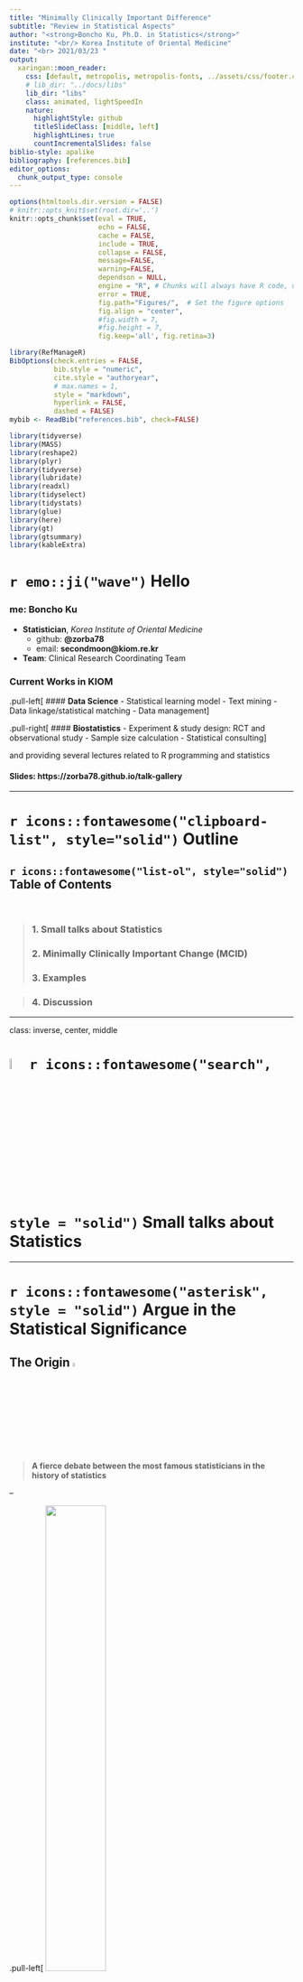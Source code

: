 ```yaml
---
title: "Minimally Clinically Important Difference"
subtitle: "Review in Statistical Aspects"
author: "<strong>Boncho Ku, Ph.D. in Statistics</strong>"
institute: "<br/> Korea Institute of Oriental Medicine"
date: "<br> 2021/03/23 "
output:
  xaringan::moon_reader:
    css: [default, metropolis, metropolis-fonts, ../assets/css/footer.css, ../assets/css/metropolis-ak.css]
    # lib_dir: "../docs/libs"
    lib_dir: "libs"
    class: animated, lightSpeedIn
    nature:
      highlightStyle: github
      titleSlideClass: [middle, left]
      highlightLines: true
      countIncrementalSlides: false
biblio-style: apalike
bibliography: [references.bib]      
editor_options: 
  chunk_output_type: console
---
```


```r
options(htmltools.dir.version = FALSE)
# knitr::opts_knit$set(root.dir='..')
knitr::opts_chunk$set(eval = TRUE, 
                      echo = FALSE, 
                      cache = FALSE,
                      include = TRUE,
                      collapse = FALSE,
                      message=FALSE,
                      warning=FALSE, 
                      dependson = NULL,
                      engine = "R", # Chunks will always have R code, unless noted
                      error = TRUE,
                      fig.path="Figures/",  # Set the figure options
                      fig.align = "center", 
                      #fig.width = 7,
                      #fig.height = 7, 
                      fig.keep='all', fig.retina=3)

library(RefManageR)
BibOptions(check.entries = FALSE,
           bib.style = "numeric",
           cite.style = "authoryear",
           # max.names = 1, 
           style = "markdown",
           hyperlink = FALSE,
           dashed = FALSE)
mybib <- ReadBib("references.bib", check=FALSE)

```


```r
library(tidyverse)
library(MASS)
library(reshape2)
library(plyr)
library(tidyverse)
library(lubridate)
library(readxl)
library(tidyselect)
library(tidystats)
library(glue)
library(here)
library(gt)
library(gtsummary)
library(kableExtra)

```




# `r emo::ji("wave")` Hello

### me: **Boncho Ku**

- **Statistician**, _Korea Institute of Oriental Medicine_
    + github: **@zorba78**
    + email: **secondmoon@kiom.re.kr**

- **Team**: Clinical Research Coordinating Team    


### Current Works in KIOM

.pull-left[
#### **Data Science**
- Statistical learning model
- Text mining
- Data linkage/statistical matching
- Data management
]


.pull-right[
#### **Biostatistics**
- Experiment & study design: RCT and observational study 
- Sample size calculation
- Statistical consulting
]


and providing several lectures related to R programming and statistics


#### Slides: **https://zorba78.github.io/talk-gallery**

---

# `r icons::fontawesome("clipboard-list", style="solid")` Outline


## `r icons::fontawesome("list-ol", style="solid")`  **Table of Contents**

<br>

> ### 1. Small talks about Statistics
>
> ### 2. Minimally Clinically Important Change (MCID)
>
> ### 3. Examples

> ### 4. Discussion










---

class: inverse, center, middle

# <img src="assets/icons/gaussian-function.svg" width="7%"/>`r icons::fontawesome("search", style = "solid")` Small talks about Statistics 



---

# `r icons::fontawesome("asterisk", style = "solid")` Argue in the Statistical Significance 

## The Origin <img src="assets/icons/original.svg" width="4%"/>

> **A fierce debate between the most famous statisticians in the history of statistics**

--

.pull-left[
<img src="assets/imgs/RA-Fisher.jpg" width="46%"/> &nbsp;&nbsp;&nbsp;&nbsp;&nbsp;&nbsp; <img src="assets/icons/fists.svg" width="40%"/>
] 
.pull-right[
<img src="assets/imgs/E-Pearson-02.jpeg" width="43%"/> <img src="assets/imgs/J-Neyman.jpg" width="43%"/>
]
.pull-left[
Sir. Ronald A. Fisher<br>&nbsp;&nbsp;&nbsp;&nbsp;(1890 ~ 1962)
]
.pull-right[
&nbsp;&nbsp;&nbsp;&nbsp;Egon Pearson&nbsp;&nbsp;&nbsp;&nbsp;&nbsp;&nbsp;&nbsp;&nbsp;&nbsp;Jerzy Neyman<br>&nbsp;&nbsp;&nbsp;&nbsp;(1895 ~ 1980)&nbsp;&nbsp;&nbsp;&nbsp;&nbsp;&nbsp;&nbsp;&nbsp;&nbsp;&nbsp;&nbsp;(1894 ~ 1981)
]



???
Sir Ronald Aylmer Fisher

통계적 검정법은 K. Pearson과 W. Gosset의 경우를 제
외하고 나면 흔히‘유의성검정 (significance test)’이라고 불리는 Fisher의 검정법과‘가
설검정 (hypotheses test)’이라고 불리는 Neyman-Pearson의 검정법이 등장한 1920–
1930년대부터 시작된다.

1925년에는 Fisher의 책 Statistical Methods for Research Workers를 통해 유의성검정
(test of significance)이 처음 소개되었고 이어서 1928년과 1933년에 Neyman-Pearson
의 가설검정 (test of hypotheses) 연구가 나왔다


---

# <img src="assets/icons/creativity.svg" width="6%"/> Motivation of Fisher

## `r icons::fontawesome("mug-hot", style="solid")` The Lady Tasting Tea

.pull-left[<img src="assets/imgs/tasting-tea.jpg" width="95%"/>]
.pull-right[

### Is the lady possible to distinguish all sequences for making tea? 

### **The birth of Test of Significance**

]


<br>
<br>

--

## That is, a famous **Fisher's Exact Test**




???

통계학의 기틀이 다져지던 무렵 영국의 한 귀부인은 밀크홍차의 맛만 보고 우유와 차를 따른 순서를 구분할 수 있다고 주장하였다. 
이를 믿지 않았던 피셔는 귀무가설을 설정하고 이를 증명하는 실험을 준비한다. 
우유와 차를 다른 순서로 따른 홍차를 4개씩 준비하여 총 8개를 무작위의 순서로 귀부인에게 맛보게 한 뒤 답을 말하게 하였다. 
설계가 허망하게 귀부인은 차를 만든 순서를 모두 맞추었다. 
하지만 피셔는 ‘차 마시는 여인’의 문제를 통해 귀무가설과 무작위를 이용한 가설 검정기법을 제시한다

---

# <img src="assets/icons/history.svg" width="6%"/> History of "_statistical significance_"

### `r icons::fontawesome("long-arrow-alt-down", style="solid")` Flows

> - Edgeworth firstly mentioned `r AutoCite(mybib, "Edgeworth-1885")`
>
> - Sir Ronard A. Fisher described "_the test of significance_" in his book <**_Statistical Methods for Research Workers_**>
>
> - Original intention
>     - **FY. Edgeworth**: mentioned as a tool to indicate when a result needs further scrutiny
>     - **RA. Fisher**: intended to blend data and background knowledge to lead to scientific conclusions


In the 19<sup>th</sup> century $\rightarrow$ **the obtained value shows something meaningful**


In the 20<sup>th</sup> century $\rightarrow$ "**_very important_**"


---

# <img src="assets/icons/history.svg" width="6%"/> History of "_statistical significance_"


### `r icons::fontawesome("long-arrow-alt-down", style="solid")` Flows (_continued_)

> - Evidence-based decision making movement
>
> - Lead by the most influential statisticians (**Jerzy Neyman** and **Egon Pearson**)
>
> - Neyman & Pearson introduced: 
>   - Statistical power, false positive, false negative and so many important concepts related to statistics
>   - Intendedly left out the **_P-value_**

---

# <img src="assets/icons/history.svg" width="6%"/> History of "_statistical significance_"

### <img src="assets/icons/compare.svg" width="4%"/> **The comparison between Two Appraches**

#### **RA. Fisher** $\rightarrow$ (_Inductive Inference_)

> - Set **only** the null hypothesis $H_{0}$
> - Derive a **p-value** from the data
> - If the obtained p-value is **sufficiently small**, then
data can be redarded as the statistically significant result


#### **Neyman and E. Pearson** $\rightarrow$ (_Inductive Behaviour_)

> - Set **both** null $(H_{0})$ and alternative $(H_{1})$
> - Select the **test statistics** and the **region of rejection** 
satisfying the maximum power under the given significance level $\alpha$
> - Obtain the **test statistics** from the given data
> - If an obtained test statistics fell into the region of rejection, 
then accept $H_{1}$; Otherwise accept $H_{0}$


###`r icons::fontawesome("long-arrow-alt-right", style="solid")` Today, **HYBRID** both paradigms


???

Fisher

H0 를 반증(disprove)할 수는 있으나 증명하거나 채택할 수는 없다.
검정의 결과는 임시적인 것으로서 다시 고칠 수 있어야한다.
검정통계량을 임의로 선택한다. 최
적검정법 (optimal test) 라는 보장이 없다.
유의한 결과가 나와도 H1 이 없으므로 구체적인 결론을 내릴 수 없
다. 유의한 결과가 나오지 않으면 결론은 더욱 모호하다.

P-Neyman
제품의 합격-불합격 판정을 할 때에나 쓸 수 있는 것으로서 일반적인 
과학 연구에서의 추론 방법으로적절하지 않다.
현실적인 과학실험에서는 동일한 검정을 반복해서 얻는 확률의 개념
이 타당하지 않다.

---


# The Statistical Inference Today

<br>

.center[<img src="assets/imgs/stat-infer-scheme.png" width="90%">]


.center[##### Schematic relationship between population, sample, statistic, and sampling distribution]



---

# Exact Meaning of the P-value

##  `r icons::fontawesome("info-circle", style = "solid")` Definition


> The probability, **under the assumption of the null hypothesis**, of 
obtaining a result equal to or more extreme than what was **actually observed**. 


### Interpretation

> $P = 0.5$ : Under the $H_{0}$, values greater or less than a statistic obtained from the given data is observed
about once in the two times $\rightarrow$ insufficient to reject $H_{0}$
>
> $P = 0.000001$ : Under the $H_{0}$, it is almost impossible to observe such values as extreme as the data given 
$\rightarrow$ sufficient to reject $H_{1}$


### How about 

> Assume an RCT to investigate the efficacy of the treatment drug and obtain the result of $P=0.108$. 
>
> What is your interpretation of the result?


???

우리가 얻은 데이터로부터 도출한 통계량만큼의 값을 귀무가설 하에서 관찰할 확률 

p=0.5 이면 두 번에 한번 꼴로 우리가 표본으로부터 획득한 통계량을 귀무가설 하의 분포에서 관찰할 수 있음
p=0.0000001 이면 매우 낮은 확률로 우리가 얻은 통계량이 귀무가설 하의 분포에서 관찰됨. 즉 거의 관찰되지 않음. 
귀무가설을 기각함. 



---

# `r icons::fontawesome("play-circle", style = "solid")` Playing with P-values

## <img src="assets/icons/simulation.svg" width="5%"/> Simulation

### Scenario 1: $H_{0}$ is true


>- Suppose $X \sim \mathcal{N}(\mu_{X}, \sigma^{2}_{X})$ and $Y \sim \mathcal{N}(\mu_{Y}, \sigma^{2}_{Y})$
>
>- Assume that $\mu_{X}=\mu_{Y}=100$ and $\sigma_{X}=\sigma_{Y}=20$
>
>- Obtain the p-value from the independent two-sample t-test based on 100 samples independently extracted from the distribution of $X$ and $Y$. 
>
>- Experiment 100,000 times

---

# `r icons::fontawesome("play-circle", style = "solid")` Playing with P-values

### Scenario 1: Result


```r

nsim <- 100000
p <- numeric(nsim)
set.seed(19780904)
for (i in 1:nsim) {
  x <- rnorm(n = 100, mean = 100, sd = 20)
  y <- rnorm(n = 100, mean = 100, sd = 20)
  p[i] <- t.test(x, y)$p.value
}

hist(p, main = "Histogram of p-values under the null hypothesis", 
     xlab = "Observed p-value", col = "#A66C00")
```


> - Even if no true difference b/w $X$ and $Y$ $\rightarrow$ `r round(sum(p<0.05)/length(p)*100, 1)` % of p-values $< 0.05$
> - Even if $X$ and $Y$ are identically distributed $\rightarrow$ `r round(sum(p>0.95)/length(p)*100, 1)` % $> 0.95$

---

# `r icons::fontawesome("play-circle", style = "solid")` Playing with P-values

## <img src="assets/icons/simulation.svg" width="5%"/> Simulation

### Scenario 2: small difference between $X$ and $Y$


> - Suppose $X \sim \mathcal{N}(\mu_{X}, \sigma^{2}_{X})$ and $Y \sim \mathcal{N}(\mu_{Y}, \sigma^{2}_{Y})$
> 
> - $\mu_{X} = 100$, $\mu_{Y} = 102$ 
> 
> - $\sigma_{X}=\sigma_{Y}=20$
> 
> - Increasing sample size 30, 100, 200, 400, 1000 and obtaining P-values resulted from independent two sample t-tests
> 
> - Experiment 10,000 times


---



# `r icons::fontawesome("play-circle", style = "solid")` Playing with P-values

### Scenario 2: Result


```r

sample_n <- c(30, 100, 200, 400, 1000)
mu_x <- 100; mu_y <- 102
sigma_x <- sigma_y <- 20

dat <- expand.grid(n = sample_n, 
                   mu_x = mu_x, 
                   sigma_x = sigma_x, 
                   mu_y = mu_y, 
                   sigma_y = sigma_y)

sim_ttest <- function(mu_x, mu_y, sigma_x, sigma_y, rep, n) {
  p <- numeric(rep)
  for (i in 1:rep) {
    x <- rnorm(n = n, mean = mu_x, sd = sigma_x)
    y <- rnorm(n = n, mean = mu_y, sd = sigma_y)
    p[i] <- t.test(x, y)$p.value
  }
  return(p)
}

set.seed(19780904)
dat %>% 
  mutate(res = pmap(
    .l = list(mu_x = mu_x, 
              mu_y = mu_y, 
              sigma_x = sigma_x, 
              sigma_y = sigma_y, 
              rep = 100000, n = n), 
    .f = sim_ttest
    )) -> dat

dat %>% 
  mutate(p_less_sig = map_dbl(res, ~ sum(.x < 0.05)/100000)) -> dat
write_rds(dat, "data/simdat-02.rds")
```


```r
dat <- read_rds("../data/simdat-02.rds")
sample_n <- c(30, 100, 200, 400, 1000)
barplot(dat$p_less_sig, names.arg = sample_n, 
        xlab = "Sample size", ylab = "Proportion", 
        cex.names = 1.3, cex.axis = 1.3, cex.lab = 1.5, 
        main = expression(paste("Proportion of p-values less than 0.05 for each sample size")), 
        cex.main = 2, 
        col = "#A66C00")

```

> Increasing sample size $\rightarrow$ % of $P < 0.05$ increase

---
# `r icons::fontawesome("play-circle", style = "solid")` Playing with P-values

## <img src="assets/icons/simulation.svg" width="5%"/> Simulation

### Scenario 3: Large Effect Size 


> - Suppose $X \sim \mathcal{N}(\mu_{X}, \sigma^{2}_{X})$ and $Y \sim \mathcal{N}(\mu_{Y}, \sigma^{2}_{Y})$
> 
> - $\mu_{X} = 100$, $\mu_{Y} = 116$ 
> 
> - $\sigma_{X}=\sigma_{Y}=20$
>
> - True effect size $\delta=0.8$
>
> - Identical number of samples and experiments to the scenario 1 except for the sample size $n = 33$


---

# `r icons::fontawesome("play-circle", style = "solid")` Playing with P-values

### Scenario 3: Result


```r
nsim <- 100000
p <- d <- numeric(nsim)
set.seed(19780904)
for (i in 1:nsim) {
  x <- rnorm(n = 33, mean = 100, sd = 20)
  y <- rnorm(n = 33, mean = 116, sd = 20)
  p[i] <- t.test(x, y)$p.value
  d[i] <- diff(t.test(x, y)$estimate)
}

par(mfrow = c(1, 2))
hist(d, main = "Histogram of Effect Size", 
     xlab = expression(delta), col = "#A66C00")
abline(v = mean(d), col = "red")

hist(p, breaks = 100, main = "Histogram of p-values under the null hypothesis", 
     xlab = "Observed p-value", col = "#A66C00")


```


> - Effect size $\delta$ converged to the true difference 16
> - % of $P < 0.05$ = `r round(sum(p<0.05)/nsim*100, 1)` $\approx$ 90 % $\rightarrow$ **statistical POWER**




---
# `r icons::fontawesome("clipboard-check", style = "solid")`  Guidlines 

### <img src="assets/icons/statement.svg" width="4%"/> ASA's statement on p-values `r AutoCite(mybib, "Wasserstein-2016")`

> 1. indicating **incompatible the data are with a specified statistical model**. 
>
> 2. **NOT MEASURE THE PROBABILITY**: the studied hypothesis is **true**, the data were produced by
random chance alone.
>
> 3. **DO NOT MAKE CONCLUSIONS**: based only on whether a p-value passes a specific threshold 
$\rightarrow$ don't use $p < 0.05$ and **\*\***, something like that
>
> 4. **Do full reporting and transparency**
>
> 5. **NOT MEASURE** the size of an effect or the importance of a result
>
> 6. **NOT ** a good measure of **EVIDENCE**


???

1. P-values can indicate how incompatible the data are with a
specified statistical model.
2. P-values do not measure the probability that the studied
hypothesis is true, or the probability that the data were produced by
random chance alone.
3. Scientific conclusions and business or policy decisions should not be
based only on whether a p-value passes a specific threshold.
4. Proper inference requires full reporting and transparency.
5. A p-value, or statistical significance, does not measure the size of
an effect or the importance of a result.
6. By itself, a p-value does not provide a good measure of
evidence regarding a model or hypothesis.



---

class: inverse, center, middle

# `r icons::fontawesome("smile", style = "solid")``r icons::fontawesome("arrows-alt-h", style = "solid")``r icons::fontawesome("frown", style = "solid")` Minimally Clinically Important Difference 


---

# `r icons::fontawesome("info-circle", style = "solid")` Definition 

### In Origin (MCID)

> **"_The smallest difference in score in the domain of interest which patients perceive as 
beneficial and which would mandate, in the absence of troublesome side effects and 
excessive cost, a change in the patient's management_"**
>  _`r AutoCite(mybib, "jaeschke-1989")`_


### Focusing on Patients: Minimal Imporant Change (MID)

> **"__the smallest difference in score in the outcome of interest that informed patients or
informed proxies perceive as important, either beneficial or harmful, and that would
lead the patient or clinician to consider a change in the management__"**
> _`r AutoCite(mybib, "schunemann-2005b")`_


### In Simple

> **"_the smallest (minimal amount of) change that is important to patients_"**
> _`r AutoCite(mybib, "copay-2007", .opt = list(max.names = 2))`_



???

환자 중심의 진료(patient-centered care)가 강조되면서 환자의 주관적 삶의 질 또는 경험
이 점차 중요해졌고, 이에 따라 다양한 연구에서 각종 HRQoL 또는 PRO 도구가 중요한 측정
도구로 활용되고 있다(Wyrwich, 2004; Wyrwich et al., 2013). 그러나 PRO는 훈련받은 임상
전문가가 아닌 환자의 평가를 통해 산출되기 때문에, 이에 대한 해석의 어려움이 따른다. 
즉, PRO 도구로 측정된 점수 변화가 과연 의미 있는 변화인지 또는 환자 관리를 다른 방식으로
변경해야 할 정도의 변화인지 등을 판단하기가 쉽지 않다. 통계적 유의성을 근거로 판단하는
방법도 있으나, 통계적 유의성은 표본 크기에 따라 작은 차이에도 유의하게 나오거나 큰 차
이에도 유의하지 않게 나올 수 있다. 따라서 통계적 유의성만으로 임상적 유의성을 판단하는
데에는 한계가 있다. 이에 대한 대안으로 환자에게 중요한 PRO 변화가 어느 수준인지 파악
하기 위한 체계적 시도가 이뤄졌는데, 특히 캐나다 McMaster 대학교 연구진들을 중심으로
관련 연구가 활발하게 수행되었다. 이 연구진들은‘최소한의 임상적으로 의미 있는 차
이’(minimal clinically important difference, MCID)에 대한 기준을 제공하고자 노력하였는데,
Jaeschke et al. (1989)은 MCID를 다음과 같이 공식적으로 정의하였다.

 이 정의에 따르면 MCID는 환자가 이익(beneficial)으로 인식하고, (번거로운 부작용이나 과
도한 비용이 발생하지 않아도) 환자 관리에 변화가 필요할 수 있는 관심 영역에서의 가장 작
은 점수 차이를 의미한다. 그러나 ‘임상적(clinical)’이란 용어가 환자 일상 경험보다는 임
상 영역(clinical arena)에 더 초점을 맞추는 경향이 있다는 주장이 제기되어(Schünemann et
al., 2005a), 이후 같은 연구팀에서는 ‘임상적’이라는 용어를 제외한 ‘최소한의 의미 있는
차이’(minimal important difference, MID)를 사용하기 시작했다(Juniper et al., 1994;
Schünemann et al., 2005b). Schünemann et al.(2005b)은 MID를 다음과 같이 공식적으로 재정
의하였다. 

즉, MID는 환자(informed patients) 또는 대리자(informed proxies)가 중요하다고, 즉 이익
이(beneficial) 되거나 해롭다고(harmful) 인식하고, 환자나 임상의가 관리에 변화를 고려하도
록 만들 수 있는 관심 결과(outcome of interest)에서의 가장 작은 점수 차이를 의미한다. 이
외에도 감지할 수 있는 최소 변화(minimum detectable change, MDC), 감지할 수 있는 가장
작은 차이(smallest detectable difference) 등 다양한 용어가 혼합되어 사용되고 있다. 여기서
는 호주 PBAC 지침에서와 마찬가지로 MCID라는 용어로 통칭하여 사용하였으며, 용어에 대
한 정의 및 변천사는 King et al.(2011) 등의 다른 연구를 참조할 수 있다. 


---

# How to Obtain M(C)ID? 

<br>

## 1. **Anchor-based methods**

<br><br>

## 2. **Distribution-based methods**


<br><br>

## 3. Delphi method (_skip_)


<br><br>




---

# `r icons::fontawesome("anchor", style = "solid")` Anchor-based Methods 

### **Compare new PROs to the Well-Known PRO**

> - Use an external criterion to define an important change 
> - Compare PRO scores to the patient's answers to another subjective instrument
> - typical Anchors: 
>    - Global Rating of Change
>    - Global Perceived Effect
>    - Patients' Global Impression of Change
>    - SF-36, ...
> - Concerning PRO scores must show the correlation to the anchor. 


### **Disadvantages**

> - **Lack of validity and reliability**
> - **Too subjective**
> - **Recall bias**


`r icons::fontawesome("long-arrow-alt-right", style = "solid")` **_VERY SENSITIVE TO CHANGE IN BOTH NEG. AND POS._**


???

준거기반법. 준거(anchor)가 될 수 있는 다른 측정도구를 이용해 MID 추정 방법
Anchor는 MID를 추정하고자 하는 측정도구와 상관관계를 보여야만 Anchor로 사용 가능 


준거기반법의 주요 한계점으로는 (1) 회상에 기반한 준거 이용 시 회상 비뚤림(recall bias)
이 발생할 수 있고, (2) 어떤 준거 도구를 사용했느냐에 따라 결과가 달라질 수 있으며, (3)
표준화가 상대적으로 어렵고, (4) 준거 도구를 함께 적용 시 응답 과정에서 일치화
(concordance)가 발생할 수 있는 점 등이 있다


---

# `r icons::fontawesome("anchor", style = "solid")` Anchor-based Methods 


### **Regression Approach**

> - $\mathrm{y}$: $n \times 1$ response vector representing the change in PRO score 
> - $\mathrm{X}$: $n\times k$ matrix representing the **anchor** as continuous or dummy variable (dichotomized, or categorized)
> - $\mathrm{Z}$: $n\times l$ matrix representing covariates (e.g. age, sex, education level, ...) 
> - linear regression model $\rightarrow$ OLS or GLM to estimate the regression coefficients

$$\mathrm{y} = \mathrm{X}_{n\times k}\beta_{k\times 1} + \mathrm{Z}_{n\times l}\gamma_{l \times 1} + \epsilon$$
> - $\beta_{k\times 1}$: the regression coefficients for anchor score
> - $\gamma_{l\times 1}$: the regression coefficients for covariates

#### **MCID**: the estimated regression coefficient $\hat{\beta}$


> - Transform $\mathrm{X}$ to the dummy variable with two categories $\rightarrow$ identical to the **between patients score change**
> - Can be adjustable for covariates 


???

X와 Y를 반대로 놓고 로지스틱 회귀모형 사용 가능 이경우 ROC 방법과 유사

---


# `r icons::fontawesome("anchor", style = "solid")` Anchor-based Methods 


### **Mean Change Appraoch**

> - A subgroup of patients who reported themselves to an anchor's specific score (e.g. better, or improved)
> - calculate the mean change and its $(100-\alpha)\%$ confidence interval
> - Let $\bar{\delta}$ and $s_{\delta}$ be the mean change and its standard deviation of the subgroup, 

$$\bar{\delta} \pm z_{1-\alpha}\frac{s_{\delta}}{\sqrt{n}}$$ 
#### **MCID**: $\bar{\delta}$ $\rightarrow$ mean change in the subgroup


.center[<img src="assets/imgs/mcid-anchor-mean-change.png" width="60%">]


---

# `r icons::fontawesome("anchor", style = "solid")` Anchor-based Methods 


### **Minimum Detectable Change (MDC) Approach**

> - Smallest change considered to be above the measurement error with a given confidence level
> - Use of the mean change in score in non-responders categorized by the anchor
> - Let $\bar{\delta}_{nr}$ and $s_{\delta_{nr}}$ be the mean change and standard deviation in the non-responder group, $\alpha$ : type I error

$$\bar{\delta}_{nr} \pm z_{1-\alpha}\frac{s_{\delta_{nr}}}{\sqrt{n}}$$

#### **MCID**: $\bar{\delta}_{nr} + z_{1-\alpha}s_{\delta_{nr}}(\sqrt{n})^{-1}$ $\rightarrow$ upper limit of $(1-\alpha)\%$ CI


.center[<img src="assets/imgs/mcid-anchor-mdc.png" width="60%">]


---

# `r icons::fontawesome("anchor", style = "solid")` Anchor-based Methods 


### **Between Patients Score Change Approach**

> - The mean difference or mean change difference between groups with responder and non-responder of the anchor
> - Let $\bar{\Delta}_{r}$ and $\bar{\Delta}_{nr}$ be the mean change in the responder and non-responder group


**MCID**: $\bar{\Delta}_{r} - \bar{\Delta}_{nr}$ $\rightarrow$ the group difference


.pull-left[<img src="assets/imgs/mcid-anchor-grp-diff.png" width="95%">]
.pull-right[
Note that when obtaining the pooled variance of $\Delta_{r}$ and $\Delta_{nr}$ , $s_{pooled}$

$$Effect~Size = \frac{\bar{\Delta}_{r} - \bar{\Delta}_{nr}}{s_{pooled}}$$

$s_{pooled} = \sqrt{\frac{(n_{1} -1)s^{2}_{\Delta_{r}} + (n_{2}-1)s^{2}_{\Delta_{nr}}}{n_{1} + n_{2} - 2}}$


$\rightarrow$ can be used to **sample size calculation**

]

---

# `r icons::fontawesome("anchor", style = "solid")` Anchor-based Methods 


### **ROC curves Approach**

> - $Y\in\{0, 1\}$ : anchor scores splitted into two categories
>    - $Y = 1$ : clinically meaningful; $Y = 0$ : otherwise
> - $X = [X_{1}, X_{0}]^T$ : diagnostic measurement that fall into $Y_{1}$ and $Y_{0}$, respectively $(X \in \mathcal{R}^1)$ 
> - The $2\times 2$ table of a dichotomous test

```r
require(kableExtra)
tab <- tibble(`Diagnositc measurement` = c("\\(X_{1}\\)", "\\(X_{0}\\)", "Total"), 
              `\\(Y_{1}\\)` = c("TP", "FN", "\\(n_{1}\\)"), 
              `\\(Y_{0}\\)` = c("FP", "TN", "\\(n_{0}\\)"), 
              Total = c("\\(m_{1}\\)", "\\(m_{0}\\)", "N"))
tab %>% 
  kbl(booktabs = TRUE, 
      escape = TRUE, align = "lccc") %>% 
  kable_classic(full_width = FALSE) %>% 
  add_header_above(c(" ", "Anchor" = 2, " ")) %>% 
  footnote(general = "TP: true positive; TN: true negative; FP: false positive; FN: false negative")
  # kable_styling(full_width = FALSE)
  
```

---

# `r icons::fontawesome("anchor", style = "solid")` Anchor-based Methods 


### **ROC curves Approach**

> - ROC: Receiver Operating Charcteristic 
> - $\mathrm{Sensitivity} = P(X_{1}|Y_{1}) = \frac{TP}{TP + FN} = \frac{TP}{n_{1}}$ $\rightarrow$ True positive rate (TPR)
> - $\mathrm{Specificity} = P(X_{0}|Y_{0}) = \frac{TN}{TN + FP} = \frac{TN}{n_{0}}$ $\rightarrow$ True negative rate (TNR)
> - False positive rate (FPR) = 1 - Specificity
> - Considering all possible thresholds $c$, ROC curve can be defined as a function of $c$

$$\mathrm{ROC}(\cdot) = \{\mathrm{FPR}(c), \mathrm{TPR}(c), c \in (-\infty, +\infty) \}$$
where


$$\begin{aligned}\mathrm{TPR}(c) &= P(X > c|Y_{1}) \\ \mathrm{FPR}(c) &=P(X>c|Y_0)\end{aligned}$$


#### **MCID**: $\max_{c}\left\{ P(Y = 1, X\geq c)/P(X\geq c) + P(Y = 0, X\leq c)/P(X\leq c)  \right\}$

> - maximizing the sum of sensitivity and specificiy $\rightarrow$ **Youden index**
> - Calculate the area under the ROC curve (AUROC) $\rightarrow$ general performance (classification) of $X$

---

# `r icons::fontawesome("anchor", style = "solid")` Anchor-based Methods 


### **ROC curves Approach**


```r
pacman::p_load(ggthemes, ggpubr, gganimate, magick)

combine_gifs <- function(plot1, plot2) {
    require(magick) 
    # read the plots and store them
    plot1 <- image_read(plot1) 
    plot2 <- image_read(plot2) 
    # sync the number of frames in each plot
    n1 = length(plot1)
    n2 = length(plot2)
    # match number of frames of the two plots
    if (!(n1 == n2)) plot1 <- rep(plot1, n2) 
    if (!(n1 == n2)) plot2 <- rep(plot2, n1)
    # initialize the combined plot
    p <- image_append(c(plot1[1], plot2[1]))
    # grow the combined plot frame by frame
    n = ifelse(n1 == n2, n1, n1 * n2) 
    n = min(1000, n)  # set max to 1000
    for (i in 2:(n-1)) {
        tmp <- image_append(c(plot1[i], plot2[i]))
        p <- c(p, tmp)
    }
    return(p) 
}

s_mean <- 2  # signal mean
s_sd <- 1.1   # signal standard deviation
x <- seq(-5,5,by=0.01) # range of signal
signal <- rnorm(100000,s_mean,s_sd)
noise <- rnorm(100000,0,1)
PX_n <- 1 - pnorm(x, mean = 0, sd = 1) # P(X > c | noise only) = False alarm rate
PX_sn <- 1 - pnorm(x, mean = s_mean, sd = s_sd) # P(X > c | signal plus noise) = Hit rate


threshold <- data.frame(val = seq(from = .5, to = s_mean, by = .2))
dist <- 
  data.frame(Improved = signal, `Not improved` = noise) %>% 
  gather(data, value) %>% 
  ggplot(aes(x = value, fill = data)) +
  geom_density(trim = TRUE, alpha = .5) +
  ggtitle("PRO score") +
  xlab("observed signal")  + 
  scale_fill_manual(values = c("blue", "pink"))
p1 <- dist + geom_vline(data = threshold, 
                        xintercept = threshold$val, color = "red") +
            transition_manual(threshold$val) + 
  theme_classic(base_size = 15)
p1 <- animate(p1)

df2 <- data.frame(x, PX_n, PX_sn)
roc <- ggplot(df2) +
  xlab("1 - Specificity") + ylab("Sensitivity") +
  geom_line(aes(PX_n, PX_sn)) +
  geom_abline(slope = 1) +
  ggtitle("ROC Curve") + 
  coord_equal()
q1 <- roc +
        geom_point(data = threshold, aes(1-pnorm(val),
                          1- pnorm(val, mean = s_mean, sd = s_sd)), 
                          color = "red") +
                          transition_manual(val) + 
  theme_classic(base_size = 15)
q1 <- animate(q1)

combine_gifs(p1,q1)

```

.center[##### Epitomized from https://www.r-bloggers.com/2019/01/roc-curves/]


> - Considering multiple covariates, **binary logistic regression** is useful



---

# <img src="assets/icons/probability-dist.svg" width="7%"/> Distribution-based Methods 

### Based on statistical distribution

> - Commonly use the change of scores and its variability
> - Explain the change beyond some level of random variation
> - Easily appliable when absence of the anchor to interpret the change of PRO scores
> - Distictly different from the MCID
> - Sample-specific


### In Regulatory 

> - Pharmaceutical Benefits Advisory Committee (PBAC): favor of the anchor-based approach
> - Food and Drug Administration: distribution-based approach roles to support the anchor-based approach

---
# <img src="assets/icons/probability-dist.svg" width="7%"/> Distribution-based Methods 

### ** $0.5 \times \mathrm{SD}$ **

> - When the distribution are approximately normal, $0.5\times SD$ is closed to the effect size of 0.5
> - **MCID**: $0.5\times SD$ of changes in the instrument

### **Standard Error of Measurement (SEM)**

> - The variation in the score due to the un reliability of the scale or measure used
> - Sample indepdendent
> - Express the original metric of the instrument
> - SEM is defined with the given reliability of the instrument, $r_{xx}$

$$\mathrm{SEM} = SD_{\mathrm{baseline}} \sqrt{1 - r_{xx}}$$


$r_{xx}$ can be Cronbach's $\alpha$ or intraclass correlation coefficient (ICC)

#### **MCID**: $1\times \mathrm{SEM}$ $\rightarrow$ closely related to PROs measured by the anchor-based approach


---

# <img src="assets/icons/probability-dist.svg" width="7%"/> Distribution-based Methods 

### **Reliable Change Index (RCI)**

> - Evaluate whether a change over time of an individual score is considered statistically significant. 
> - Let the change from baseline be $\delta$, 

$$\mathrm{RCI} = \frac{\delta}{SE_{\delta}} = \frac{\delta}{\sqrt{1.96\times SEM}}$$ 
 > Closely related to the MDC. 
 > $\mathrm{RCI} > 1.96$ considered to be statistically significant 
 
 
 **MCID**: $1.96 \times SD_{b}\sqrt{2(1 - r_{xx})}$, $SD_{b}$ : SD of the baseline 


### **Effect Size**

$$ES = \frac{x_{2} - x_{1}}{SD_{b}}$$

> Following Cohen's Criteria 


**MCID**: $c\times SD_{b}$ . $c$ can be 0.2, 0.5, 0.8. 




---

class: inverse, center, middle

# <img src="assets/icons/discussion.svg" width="7%"/> Discussion

---

# `r icons::fontawesome("dumbbell", style = "solid")` Strengths of MCID

<br>

### 1. Threshold to detect the change beyond random errors 

### 2. Patient's based perspective $\rightarrow$ guiding clinical decision making

### 3. The evidence to determine sample size calculations 


---

# <img src="assets/icons/weak.svg" width="7%"/> Weakness of MCID


### 1. NOT a universal fixed attribute 

> - difficult to transfer across populations, disease-specifit states


### 2. TOO MANY methodologies to estimate MCIDs. 

> - Dependant on the methodology chosen


### 3. Absence of a single, universally accepted MCID value


### 4. Not taking account into the cost of the treatment




---
class: inverse, center, middle

# Thank you for patients!!



--
<br><br>
# Question??




---

# References

```r
PrintBibliography(mybib)
```






